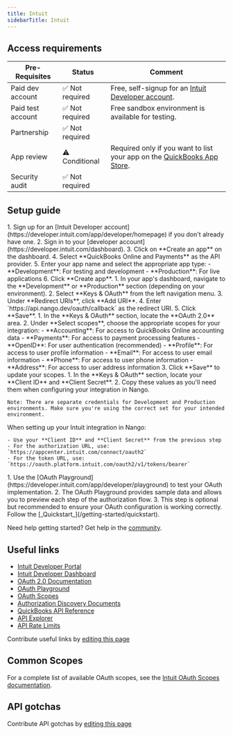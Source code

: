 ```yaml
---
title: Intuit
sidebarTitle: Intuit
---
```



<Overview />
<PreBuiltTooling />
<PreBuiltUseCases />

## Access requirements
| Pre-Requisites | Status | Comment|
| - | - | - |
| Paid dev account | ✅ Not required | Free, self-signup for an [Intuit Developer account](https://developer.intuit.com/app/developer/homepage). |
| Paid test account | ✅ Not required | Free sandbox environment is available for testing. |
| Partnership | ✅ Not required | |
| App review | ⚠️ Conditional | Required only if you want to list your app on the [QuickBooks App Store](https://apps.intuit.com/). |
| Security audit | ✅ Not required | |


## Setup guide

<Steps>
  <Step title="Create your app on the Intuit Developer Portal">
    1. Sign up for an [Intuit Developer account](https://developer.intuit.com/app/developer/homepage) if you don't already have one.
    2. Sign in to your [developer account](https://developer.intuit.com/dashboard).
    3. Click on **Create an app** on the dashboard.
    4. Select **QuickBooks Online and Payments** as the API provider.
    5. Enter your app name and select the appropriate app type:
       - **Development**: For testing and development
       - **Production**: For live applications
    6. Click **Create app**.
  </Step>
  <Step title="Configure OAuth 2.0 settings">
    1. In your app's dashboard, navigate to the **Development** or **Production** section (depending on your environment).
    2. Select **Keys & OAuth** from the left navigation menu.
    3. Under **Redirect URIs**, click **Add URI**.
    4. Enter `https://api.nango.dev/oauth/callback` as the redirect URI.
    5. Click **Save**.
  </Step>
  <Step title="Select OAuth scopes">
    1. In the **Keys & OAuth** section, locate the **OAuth 2.0** area.
    2. Under **Select scopes**, choose the appropriate scopes for your integration:
       - **Accounting**: For access to QuickBooks Online accounting data
       - **Payments**: For access to payment processing features
       - **OpenID**: For user authentication (recommended)
       - **Profile**: For access to user profile information
       - **Email**: For access to user email information
       - **Phone**: For access to user phone information
       - **Address**: For access to user address information
    3. Click **Save** to update your scopes.
  </Step>
  <Step title="Obtain your client credentials">
    1. In the **Keys & OAuth** section, locate your **Client ID** and **Client Secret**.
    2. Copy these values as you'll need them when configuring your integration in Nango.
    
    Note: There are separate credentials for Development and Production environments. Make sure you're using the correct set for your intended environment.
  </Step>
  <Step title="Configure your integration in Nango">
    When setting up your Intuit integration in Nango:
    
    - Use your **Client ID** and **Client Secret** from the previous step
    - For the authorization URL, use: `https://appcenter.intuit.com/connect/oauth2`
    - For the token URL, use: `https://oauth.platform.intuit.com/oauth2/v1/tokens/bearer`
  </Step>
  <Step title="Test the authorization flow">
    1. Use the [OAuth Playground](https://developer.intuit.com/app/developer/playground) to test your OAuth implementation.
    2. The OAuth Playground provides sample data and allows you to preview each step of the authorization flow.
    3. This step is optional but recommended to ensure your OAuth configuration is working correctly.
  </Step>
  <Step title="Next">
    Follow the [_Quickstart_](/getting-started/quickstart).
  </Step>
</Steps>

<Tip>Need help getting started? Get help in the [community](https://nango.dev/slack).</Tip>


## Useful links

-   [Intuit Developer Portal](https://developer.intuit.com/app/developer/homepage)
-   [Intuit Developer Dashboard](https://developer.intuit.com/dashboard)
-   [OAuth 2.0 Documentation](https://developer.intuit.com/app/developer/qbo/docs/develop/authentication-and-authorization/oauth-2.0)
-   [OAuth Playground](https://developer.intuit.com/app/developer/playground)
-   [OAuth Scopes](https://developer.intuit.com/app/developer/qbo/docs/learn/scopes)
-   [Authorization Discovery Documents](https://developer.intuit.com/app/developer/qbo/docs/develop/authentication-and-authorization/discovery-document)
-   [QuickBooks API Reference](https://developer.intuit.com/app/developer/qbo/docs/api/accounting/most-commonly-used/account)
-   [API Explorer](https://developer.intuit.com/app/developer/qbo/docs/api/accounting/all-entities/account)
-   [API Rate Limits](https://developer.intuit.com/app/developer/qbo/docs/develop/troubleshooting/error-handling#rate-limiting)

<Note>Contribute useful links by [editing this page](https://github.com/nangohq/nango/tree/master/docs/integrations/all/intuit.mdx)</Note>

## Common Scopes

For a complete list of available OAuth scopes, see the [Intuit OAuth Scopes documentation](https://developer.intuit.com/app/developer/qbo/docs/learn/scopes).

## API gotchas

<Note>Contribute API gotchas by [editing this page](https://github.com/nangohq/nango/tree/master/docs/integrations/all/intuit.mdx)</Note>
